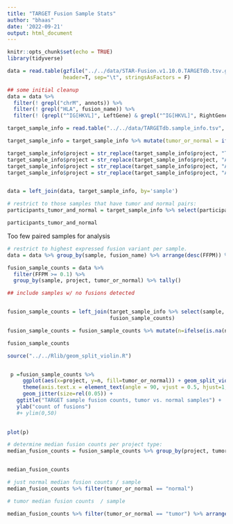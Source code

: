```yaml
---
title: "TARGET Fusion Sample Stats"
author: "bhaas"
date: '2022-09-21'
output: html_document
---
```


```r
knitr::opts_chunk$set(echo = TRUE)
library(tidyverse)
```


```r

data = read.table(gzfile("../../data/STAR-Fusion.v1.10.0.TARGETdb.tsv.gz"),
                  header=T, sep="\t", stringsAsFactors = F)

```

```r
## some initial cleanup
data = data %>% 
  filter(! grepl("chrM", annots)) %>%
  filter(! grepl("HLA", fusion_name)) %>%
  filter(! (grepl("^IG[HKVL]", LeftGene) & grepl("^IG[HKVL]", RightGene)))


```


```r
target_sample_info = read.table("../../data/TARGETdb.sample_info.tsv", header=T, sep="\t", stringsAsFactors = F)

target_sample_info = target_sample_info %>% mutate(tumor_or_normal = ifelse(grepl("Normal", sample_type), "normal", "tumor"))

target_sample_info$project = str_replace(target_sample_info$project, "TARGET-", "")
target_sample_info$project = str_replace(target_sample_info$project, "ALL-P1", "ALL")
target_sample_info$project = str_replace(target_sample_info$project, "ALL-P2", "ALL")
target_sample_info$project = str_replace(target_sample_info$project, "ALL-P3", "ALL")


data = left_join(data, target_sample_info, by='sample')

```



```r
# restrict to those samples that have tumor and normal pairs:
participants_tumor_and_normal = target_sample_info %>% select(participant, tumor_or_normal) %>% unique() %>% group_by(participant) %>% tally() %>% filter(n==2) %>% pull(participant)

participants_tumor_and_normal
```

Too few paired samples for analysis


```r

# restrict to highest expressed fusion variant per sample.
data = data %>% group_by(sample, fusion_name) %>% arrange(desc(FFPM)) %>% filter(row_number() == 1) %>% ungroup()


```




```r

fusion_sample_counts = data %>% 
  filter(FFPM >= 0.1) %>% 
  group_by(sample, project, tumor_or_normal) %>% tally()

## include samples w/ no fusions detected


fusion_sample_counts = left_join(target_sample_info %>% select(sample, project, tumor_or_normal) %>% unique(),
                                 fusion_sample_counts)

fusion_sample_counts = fusion_sample_counts %>% mutate(n=ifelse(is.na(n), 0, n))

fusion_sample_counts
```



```r

source("../../Rlib/geom_split_violin.R")


 p =fusion_sample_counts %>%
     ggplot(aes(x=project, y=n, fill=tumor_or_normal)) + geom_split_violin(scale='width') + 
     theme(axis.text.x = element_text(angle = 90, vjust = 0.5, hjust=1, size=rel(1))) +
     geom_jitter(size=rel(0.05)) + 
   ggtitle("TARGET sample fusion counts, tumor vs. normal samples") + 
   ylab("count of fusions")
   #+ ylim(0,50)
   

plot(p)

```



```r

# determine median fusion counts per project type:
median_fusion_counts = fusion_sample_counts %>% group_by(project, tumor_or_normal) %>% summarise(median(n))


median_fusion_counts

```

```r

# just normal median fusion counts / sample
median_fusion_counts %>% filter(tumor_or_normal == "normal")


```



```r

# tumor median fusion counts  / sample

median_fusion_counts %>% filter(tumor_or_normal == "tumor") %>% arrange(`median(n)`)
```


